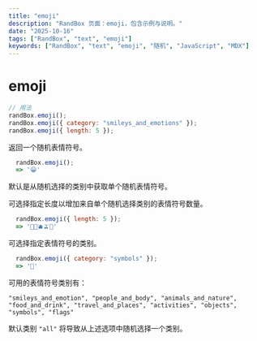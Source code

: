 ```yaml
---
title: "emoji"
description: "RandBox 页面：emoji，包含示例与说明。"
date: "2025-10-16"
tags: ["RandBox", "text", "emoji"]
keywords: ["RandBox", "text", "emoji", "随机", "JavaScript", "MDX"]
---
```


# emoji

```js
// 用法
randBox.emoji();
randBox.emoji({ category: "smileys_and_emotions" });
randBox.emoji({ length: 5 });
```

返回一个随机表情符号。

```js
  randBox.emoji();
  => '😀'
```

默认是从随机选择的类别中获取单个随机表情符号。

可选择指定长度以增加来自单个随机选择类别的表情符号数量。

```js
  randBox.emoji({ length: 5 });
  => '🍈🍍🫐🫒🌽'
```

可选择指定表情符号的类别。

```js
  randBox.emoji({ category: "symbols" });
  => '🚾'
```

可用的表情符号类别有：

```
"smileys_and_emotion", "people_and_body", "animals_and_nature", "food_and_drink", "travel_and_places", "activities", "objects", "symbols", "flags"
```

默认类别 `"all"` 将导致从上述选项中随机选择一个类别。
